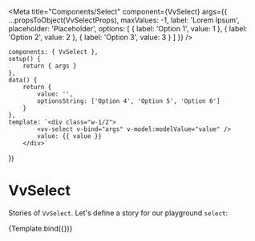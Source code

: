 
<Meta
	title="Components/Select"
	component={VvSelect}
	args={{
		...propsToObject(VvSelectProps),
		maxValues: -1,
		label: 'Lorem Ipsum',
		placeholder: 'Placeholder',
		options: [
			{
				label: 'Option 1',
				value: 1
			},
			{
				label: 'Option 2',
				value: 2
			},
			{
				label: 'Option 3',
				value: 3
			}
		]
	}}
/>

	components: { VvSelect },
	setup() {
		return { args }
	},
	data() {
		return {
			value: '',
			optionsString: ['Option 4', 'Option 5', 'Option 6']
		}
	},
	template: `<div class="w-1/2">
            <vv-select v-bind="args" v-model:modelValue="value" />
			value: {{ value }}
        </div>`
})

# VvSelect

Stories of `VvSelect`.
Let's define a story for our playground `select`:

<Canvas>
	<Story name="vv-select">{Template.bind({})}</Story>
</Canvas>
